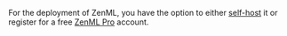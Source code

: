 
For the deployment of ZenML, you have the option to either 
[self-host](/getting-started/deploying-zenml) it or 
register for a free 
[ZenML Pro](https://cloud.zenml.io/signup?utm%5Fsource=docs&utm%5Fmedium=referral%5Flink&utm%5Fcampaign=cloud%5Fpromotion&utm%5Fcontent=signup%5Flink) account.
